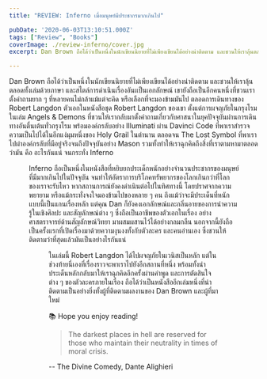 ```yaml
---
title: "REVIEW: Inferno เมื่อมนุษย์มีประชากรมากเกินไป"

pubDate: '2020-06-03T13:10:51.000Z'
tags: ["Review", "Books"]
coverImage: ./review-inferno/cover.jpg
excerpt: Dan Brown ถือได้ว่าเป็นหนึ่งในนักเขียนนิยายที่ไม่เพียงเขียนได้อย่างน่าติดตาม และชวนให้เราลุ้นตลอดทั้งเล่มด้วยภาษา และสไตล์การดำเนินเรื่องอันเเป็นเอกลักษณ์ เขายังถือเป็นอีกคนหนึ่งที่ชวนเราตั้งคำถามยาก ๆ ที่หลายคนไม่กล้าแม้แต่จะคิด หรือเลือกที่จะมองข้ามมันไป ตลอดการเดินทางของ Robert Langdon ตัวเอกในหนังสือชุด Robert Langdon ของเขา ตั้งแต่การผจญภัยในกรุงโรม ในเล่ม Angels & Demons ที่ชวนให้เรากลับมาตั้งคำถามเกี่ยวกับศาสนาในยุคปัจจุบันผ่านการเดินทางอันตื่นเต้นทั่วกรุงโรม พร้อมองค์กรลับอย่าง Illuminati ผ่าน Davinci Code ที่พาเราสำรวจความเป็นไปได้ในอีกแง่มุมหนึ่งของ Holy Grail ในตำนาน ตลอดจน The Lost Symbol ที่พาเราไปผ่าองค์กรลับที่มีอยู่จริงจนถึงปัจจุบันอย่าง Mason รวมทั้งทำให้เราฉุกคิดถึงสิ่งที่เราตามหามาตลอดว่ามัน คือ อะไรกันแน่ จนกระทั่ง Inferno

---
```




Dan Brown ถือได้ว่าเป็นหนึ่งในนักเขียนนิยายที่ไม่เพียงเขียนได้อย่างน่าติดตาม และชวนให้เราลุ้นตลอดทั้งเล่มด้วยภาษา และสไตล์การดำเนินเรื่องอันเเป็นเอกลักษณ์ เขายังถือเป็นอีกคนหนึ่งที่ชวนเราตั้งคำถามยาก ๆ ที่หลายคนไม่กล้าแม้แต่จะคิด หรือเลือกที่จะมองข้ามมันไป ตลอดการเดินทางของ Robert Langdon ตัวเอกในหนังสือชุด Robert Langdon ของเขา ตั้งแต่การผจญภัยในกรุงโรม ในเล่ม Angels & Demons ที่ชวนให้เรากลับมาตั้งคำถามเกี่ยวกับศาสนาในยุคปัจจุบันผ่านการเดินทางอันตื่นเต้นทั่วกรุงโรม พร้อมองค์กรลับอย่าง Illuminati ผ่าน Davinci Code ที่พาเราสำรวจความเป็นไปได้ในอีกแง่มุมหนึ่งของ Holy Grail ในตำนาน ตลอดจน The Lost Symbol ที่พาเราไปผ่าองค์กรลับที่มีอยู่จริงจนถึงปัจจุบันอย่าง Mason รวมทั้งทำให้เราฉุกคิดถึงสิ่งที่เราตามหามาตลอดว่ามัน คือ อะไรกันแน่ จนกระทั่ง Inferno

<Figure src="https://images.unsplash.com/photo-1498036882173-b41c28a8ba34?ixlib=rb-1.2.1&amp;q=80&amp;fm=jpg&amp;crop=entropy&amp;cs=tinysrgb&amp;w=2000&amp;fit=max&amp;ixid=eyJhcHBfaWQiOjExNzczfQ" alt="" />

Inferno ถือเป็นหนึ่งในหนังสือที่หยิบยกประเด็กหนักอย่างจำนวนประชากรของมนุษย์ที่มีมากเกินไปในปัจจุบัน จนทำให้อัตราการบริโภคทรัพยากรของโลกเกินกว่าที่โลกของเราจะรับไหว หากสถานการณ์ยังคงดำเนินต่อไปในทิศทางนี้ โดยปราศจากความพยายาม หรือแม้กระทั่งจงใจมองข้ามไปของหลาย ๆ คน ถึงแม้ว่าจะมีประเด็นที่หนักแบบนี้เป็นแกนเรื่องหลัก แต่คุณ Dan ก็ยังคงเอกลักษณ์และกลิ่นอายของการนำความรู้ในเชิงศิลปะ และสัญลักษณ์ต่าง ๆ ซึ่งถือเป็นอาชีพของตัวเอกในเรื่อง อย่าง ศาสตราจารย์ด้านสัญลักษณ์วิทยา มาผสมผสานไว้ได้อย่างกลมกลืน นอกจากนี้ยังถือเป็นครั้งแรกที่เปิดเรื่องมาด้วยความงุนงงทั้งกับตัวละคร และคนอ่านเอง ซึ่งชวนให้ติดตามว่าที่สุดแล้วมันเป็นอย่างไรกันแน่

<Figure src="https://images.unsplash.com/photo-1558271736-cd043ef2e855?ixlib=rb-1.2.1&amp;q=80&amp;fm=jpg&amp;crop=entropy&amp;cs=tinysrgb&amp;w=2000&amp;fit=max&amp;ixid=eyJhcHBfaWQiOjExNzczfQ" alt="" />

ในเล่มนี้ Robert Langdon ได้ไปผจญภัยในเวนิสเป็นหลัก แต่ในช่วงท้ายนี่เองที่เรื่องราวจะพาเราไปยังอีกสถานที่หนึ่ง พร้อมทั้งนำประเด็นหลักกลับมาให้เราฉุกคิดอีกครั้งผ่านคำพูด และการตัดสินใจต่าง ๆ ของตัวละครภายในเรื่อง ถือได้ว่าเป็นหนังสืออีกเล่มหนึ่งที่น่าติดตามเป็นอย่างยิ่งทั้งผู้ที่ติดตามผลงานของ Dan Brown และผู้ที่มาใหม่

<Callout type="tip" title="Thanks for reading">
  📚 Hope you enjoy reading!
</Callout>

> The darkest places in hell are reserved for those who maintain their neutrality in times of moral crisis.

-- The Divine Comedy, Dante Alighieri
